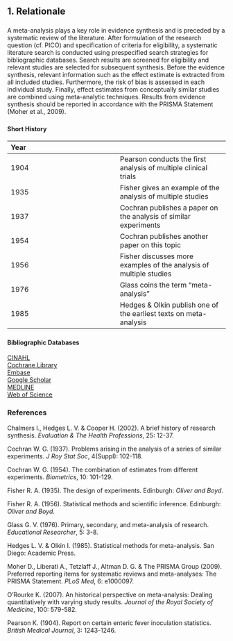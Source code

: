 ## **1. Relationale**
###
A meta-analysis plays a key role in evidence synthesis and is preceded by a systematic review of the literature. After formulation of the research question (cf. PICO) and specification of criteria for eligibility, a systematic literature search is conducted using prespecified search strategies for bibliographic databases. Search results are screened for eligibility and relevant studies are selected for subsequent synthesis. Before the evidence synthesis, relevant information such as the effect estimate is extracted from all included studies. Furthermore, the risk of bias is assessed in each individual study. Finally, effect estimates from conceptually similar studies are combined using meta-analytic techniques. Results from evidence synthesis should be reported in accordance with the PRISMA Statement (Moher et al., 2009).

###
#### **Short History**
|Year||
|:--|:--|
|1904|Pearson conducts the first analysis of multiple clinical trials|
|1935|Fisher gives an example of the analysis of multiple studies|
|1937|Cochran publishes a paper on the analysis of similar experiments|
|1954|Cochran publishes another paper on this topic|
|1956|Fisher discusses more examples of the analysis of multiple studies|
|1976|Glass coins the term "meta-analysis"|
|1985|Hedges & Olkin publish one of the earliest texts on meta-analysis|

###
#### **Bibliographic Databases**
[CINAHL](https://ebscohost.com/nursing/products/cinahl-databases/the-cinahl-database)  
[Cochrane Library](https://cochranelibrary.com)  
[Embase](https://elsevier.com/solutions/embase-biomedical-research)  
[Google Scholar](https://scholar.google.com)  
[MEDLINE](https://ncbi.nlm.nih.gov/pubmed)  
[Web of Science](https://webofknowledge.com)  

### **References**
Chalmers I., Hedges L. V. & Cooper H. (2002). A brief history of research synthesis. *Evaluation & The Health Professions*, 25: 12-37.  

Cochran W. G. (1937). Problems arising in the analysis of a series of similar experiments. *J Roy Stat Soc*, 4(Suppl): 102-118.  

Cochran W. G. (1954). The combination of estimates from different experiments. *Biometrics*, 10: 101-129.  

Fisher R. A. (1935). The design of experiments. Edinburgh: *Oliver and Boyd*.  

Fisher R. A. (1956). Statistical methods and scientific inference. Edinburgh: *Oliver and Boyd*.  

Glass G. V. (1976). Primary, secondary, and meta-analysis of research. *Educational Researcher*, 5: 3-8.  

Hedges L. V. & Olkin I. (1985). Statistical methods for meta-analysis. San Diego: Academic Press.  

Moher D., Liberati A., Tetzlaff J., Altman D. G. & The PRISMA Group (2009). Preferred reporting items for systematic reviews and meta-analyses: The PRISMA Statement. *PLoS Med*, 6: e1000097.  

O'Rourke K. (2007). An historical perspective on meta-analysis: Dealing quantitatively with varying study results. *Journal of the Royal Society of Medicine*, 100: 579-582.  

Pearson K. (1904). Report on certain enteric fever inoculation statistics. *British Medical Journal*, 3: 1243-1246.
